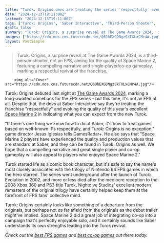 ```yaml
---
title: "Turok: Origins devs are treating the series 'respectfully' even as they take the FPS third-person with Space Marine 2-style co-op"
date: "2024-12-13T19:11:00Z"
lastmod: "2024-12-13T19:11:00Z"
tags: ['Turok: Origins', 'Saber Interactive', 'Third-Person Shooter', 'Co-op', 'Space Marine 2', 'Game Awards 2024']
draft: false
summary: "Turok: Origins, a surprise reveal at The Game Awards 2024,  is a third-person shooter, not an FPS, aiming for the quality of Space Marine 2, featuring a compelling narrative and single-player/co-op gameplay, marking a respectful revival of the franchise."
images: ["https://cdn.mos.cms.futurecdn.net/Q6DbEXGDNgzSkTXLxCMr4A.jpg"]
layout: PostSimple
---
```

> Turok: Origins, a surprise reveal at The Game Awards 2024,  is a third-person shooter, not an FPS, aiming for the quality of Space Marine 2, featuring a compelling narrative and single-player/co-op gameplay, marking a respectful revival of the franchise.


        <img alt="Cover" src="https://cdn.mos.cms.futurecdn.net/Q6DbEXGDNgzSkTXLxCMr4A.jpg"/>
        
Turok: Origins debuted last night at [The Game Awards 2024](https://www.gamesradar.com/news/live/game-awards-2024-everything-announced/), marking a long-awaited comeback for the FPS series - but this time, it's not an FPS at all. Despite that, the devs at Saber Interactive say they're treating the franchise "respectfully" and evoking the quality of this year's excellent [Space Marine 2](https://www.gamesradar.com/games/third-person-shooter/space-marine-2-guide/) in indicating what you can expect from the new Turok.

"If there's one thing we know how to do at Saber, it's how to treat games based on well-known IPs respectfully, and Turok: Origins is no exception," game director Jesus Iglesias tells GamesRadar+. He also says that "Space Marine 2 players have experienced the quality and production values ​​that are standard at Saber, and they can be found in Turok: Origins as well. We hope that a compelling narrative and great single player and co-op gameplay will also appeal to players who enjoyed Space Marine 2."

Turok started life as a comic book character, but it's safe to say the name's most closely associated with the trilogy of Nintendo 64 FPS games in which the hero starred. The series went underground after the launch of Turok: Evolution in 2002, and more or less died after the mediocre reception to the 2008 Xbox 360 and PS3 title Turok. Nightdive Studios' excellent modern remasters of the original trilogy have certainly helped keep them at the forefront of FPS fans' collective mind.

Turok: Origins certainly looks like something of a departure from the originals, but perhaps not *as* far afield from the originals as the debut trailer might've implied. Space Marine 2 did a great job of integrating co-op into a campaign that's perfectly enjoyable solo, and it certainly sounds like Saber understands its own strengths leading into the Turok revival.

*Check out the *[<em>best FPS games</em>](https://www.gamesradar.com/best-fps-games/)* and *[<em>best co-op games</em>](https://www.gamesradar.com/best-co-op-games/)* out there today.*
        